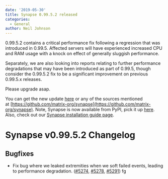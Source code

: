 ```yaml
---
date: '2019-05-30'
title: Synapse 0.99.5.2 released
categories:
  - General
author: Neil Johnson
---
```



0.99.5.2 contains a critical performance fix following a regression that was introduced in 0.99.5. Affected servers will have experienced increased CPU and RAM usage with a knock on effect of generally sluggish performance.

Separately, we are also looking into reports relating to further performance degradations that may have been introduced as part of 0.99.5, though consider the 0.99.5.2 fix to be a significant improvement on previous 0.99.5.x releases.

Please upgrade asap.

You can get the new update [here](https://github.com/matrix-org/synapse/releases/tag/v0.99.5.2) or any of the sources mentioned at [https://github.com/matrix-org/synapse](https://github.com/matrix-org/synapse). Note, Synapse is now available from PyPI, pick it up [here](https://pypi.org/project/matrix-synapse/). Also, check out our [Synapse installation guide page](https://matrix.org/docs/guides/installing-synapse).

Synapse v0.99.5.2 Changelog
===========================

Bugfixes
--------

- Fix bug where we leaked extremities when we soft failed events, leading to performance degradation. ([\#5274](https://github.com/matrix-org/synapse/issues/5274), [\#5278](https://github.com/matrix-org/synapse/issues/5278), [\#5291](https://github.com/matrix-org/synapse/issues/5291))
fg